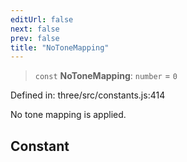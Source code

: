 ```yaml
---
editUrl: false
next: false
prev: false
title: "NoToneMapping"
---
```


> `const` **NoToneMapping**: `number` = `0`

Defined in: three/src/constants.js:414

No tone mapping is applied.

## Constant
